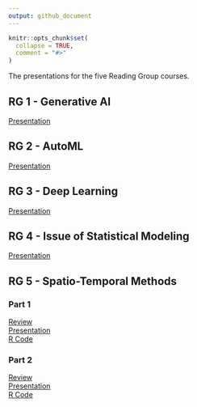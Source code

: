 ```yaml
---
output: github_document
---
```


<!-- README.md is generated from README.Rmd. Please edit that file -->
<!-- https://marcozanotti.github.io/election-forecasting-review/ -->

```r
knitr::opts_chunk$set(
  collapse = TRUE,
  comment = "#>"
)
```

The presentations for the five Reading Group courses.  


## RG 1 - Generative AI

[Presentation](https://marcozanotti.github.io/reading-group-reviews/rg1_genai/genai_pres.pdf)  


## RG 2 - AutoML

[Presentation](https://marcozanotti.github.io/reading-group-reviews/rg2_automl/automl_pres.pdf)  


## RG 3 - Deep Learning

[Presentation](https://marcozanotti.github.io/reading-group-reviews/rg3_deeplearn/deeplearn_pres.pdf) 


## RG 4 - Issue of Statistical Modeling

[Presentation](https://marcozanotti.github.io/reading-group-reviews/rg4_issueofstat/issueofstat_pres.pdf) 


## RG 5 - Spatio-Temporal Methods

### Part 1
[Review](https://marcozanotti.github.io/reading-group-reviews/rg5_spatiotemp/spatiotemp_review_1.pdf)  
[Presentation](https://marcozanotti.github.io/reading-group-reviews/rg5_spatiotemp/spatiotemp_pres_1.pdf)  
[R Code](https://marcozanotti.github.io/reading-group-reviews/rg5_spatiotemp/simulation/simulation_1.R)  

### Part 2
[Review](https://marcozanotti.github.io/reading-group-reviews/rg5_spatiotemp/spatiotemp_review_2.pdf)  
[Presentation](https://marcozanotti.github.io/reading-group-reviews/rg5_spatiotemp/spatiotemp_pres_2.pdf)  
[R Code](https://marcozanotti.github.io/reading-group-reviews/rg5_spatiotemp/simulation/simulation_2.R)  
